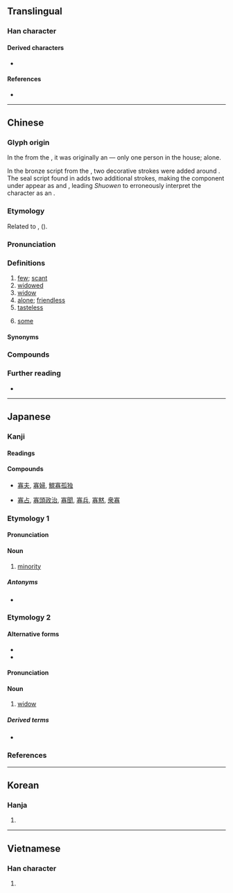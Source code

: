 {{character info/new}}
==Translingual==

===Han character===
{{Han char|rn=40|rad=宀|as=11|sn=14|four=30227|canj=JMCH|ids=⿳宀頁刀}}

====Derived characters====
* {{l|mul|[[𠏶]], [[𭄖]]}}

====References====
* {{Han ref|kx=0290.190|dkj=07286|dj=0574.260|hdz=20947.070|uh=5BE1|ud=23521|bh=B9E8|bd=47592}}

----

==Chinese==
{{zh-forms|alt=𠆣}}

===Glyph origin===
{{Han etym}}
In the {{w|bronze script}} from the {{w|Western Zhou period}}, it was originally an {{Han compound|ls=ic|nocap=1|宀|t1=house|頁|t2=head}} — only one person in the house; alone.

In the bronze script from the {{w|Warring States period}}, two decorative strokes were added around {{zh-l|*頁}}. The seal script found in ''{{w|Shuowen}}'' adds two additional strokes, making the component under {{zh-l|*宀}} appear as {{zh-l|*分}} and {{zh-l|*頁}}, leading ''Shuowen'' to erroneously interpret the character as an {{Han compound|ls=ic|nocap=1|宀|t1=house|頒|t2=to distribute}}.

===Etymology===
Related to {{och-l|鰥|widower}}, {{och-l|孤|orphan; alone}} ({{zh-ref|Schuessler, 2007}}).

===Pronunciation===
{{zh-pron
|m=guǎ
|m-s=gua3
|c=gwaa2
|c-t=ga2
|g=gua3
|h=pfs=kóa;gd=gua3
|j=gua2
|mb=guǎ
|md=guā
|mn=kóa/xm,zz,twv:kóaⁿ
|mn-t=guan2/gua2
|w=2ko,2kua
|w_note=2ko - vernacular; 2kua - literary
|x=gua3
|mc=y
|oc=y
|ma=
|cat=a,n,mn:cls
}}

===Definitions===
{{zh-hanzi}}

# [[few]]; [[scant]]
# [[widowed]]
# [[widow]]
# [[alone]]; [[friendless]]
# [[tasteless]]
#: {{zh-x|淨係 食 菜 好似 寡 咗 啲 喎{wo3}。|It's kind of '''tasteless''' to eat vegetables only.|C}}
# {{lb|zh|Hokkien}} [[some]]
#: {{zh-x|我 去 菜市仔 買 寡 青菜。|I'm going to the market to buy '''some''' vegetables.|TW}}

====Synonyms====
{{zh-dial|寡婦}}
{{zh-dial|些}}

===Compounds===
{{zh-der|恤孤念寡|寡見鮮聞|彼眾我寡|寡斷|吃寡醋|寡情|寡妻|惜孤念寡|失道寡助|以眾克寡|寡見少聞|寡鵠|單鵠寡鳧|吃寡酒|寡女|寡謀|寡言|寡鶴|寡夫|刻薄寡恩|寡婦|恬淡寡欲|寡恩|孤家寡人|寡合|兵微將寡|守活寡|寡情少義|寡將|寡欲|巴寡婦清|孤鸞寡鶴|寡母|少私寡慾|優柔寡斷|喝寡酒|寡鵠孤鸞|寡過|寡拉主兒|寡廉鮮恥|寡居|寡小君|寡宿孤辰|寡君|寡占|寡剌|寡人|寡二少雙|寡不敵眾|形孤影寡|守寡|孤鴻寡鵠|孤寡|孤兒寡婦|寡糖|寡頭政治|多端寡要|寡恩少義|以寡擊眾|多賤寡貴|多寡|寡酒|寡陋|寡聞少見|孤陋寡聞|女兒寡|孤寡不穀|寡頭|小國寡民|以寡敵眾|文君新寡|撫孤恤寡|沉厚寡言|新寡|憐孤惜寡|清靜寡欲|擔孤受寡|矜寡孤獨|活寡|眾寡不敵|沉默寡言|望門寡|沉重寡言|款啟寡聞|稱孤道寡|果寡糖|眾寡莫敵|眾寡懸殊|眾寡勢殊|眾寡|眾寡難敵|振窮恤寡|獨學寡聞|曲高和寡|柔茹寡斷|清心寡慾|淺見寡識|澹泊寡欲|敵眾我寡|抑鬱寡歡|清湯寡水|淺見寡聞|活守寡|柔懦寡斷|款學寡聞|清貧寡欲|臉黃皮寡|菲才寡學|輕諾寡信|道寡稱孤|輕言寡信|落寞寡歡|落落寡合|糧寡兵微|說寡嘴|黑寡婦|鰥寡|鬱鬱寡歡|足謀寡斷|鰥寡孤獨|闖寡門|裒多益寡|落落寡歡|罕言寡語|一寡:chi̍t-kóa}}

===Further reading===
* {{thcwd|10471}}

----

==Japanese==

===Kanji===
{{ja-kanji|grade=c|rs=宀11}}

====Readings====
{{ja-readings
|goon=け
|kanon=か
|kun=やもめ-, すく-ない
}}

====Compounds====
* {{sense|widow, alone}} [[寡夫]], [[寡婦]], [[鰥寡孤独]]
* {{sense|few, minority}} [[寡占]], [[寡頭政治]], [[寡聞]], [[寡兵]], [[寡黙]], [[衆寡]]

===Etymology 1===
{{ja-kanjitab|か|yomi=kanon}}

====Pronunciation====
{{ja-pron|やもめ|yomi=kanon|acc=1|acc_ref=DJR}}

====Noun====
{{ja-noun|か}}

# [[minority]]
#: {{ja-usex|'''寡'''を以って衆を制する|'''か''' を もって しゅう を せいする|Majority can be conquered by '''minority'''.}}

=====Antonyms=====
* {{ja-r|衆|しゅう|gloss=[[majority]]}}

===Etymology 2===
{{ja-kanjitab|やもめ|yomi=kun}}

====Alternative forms====
* {{ja-l|寡婦}}
* {{ja-l|孀}}

====Pronunciation====
{{ja-pron|やもめ|yomi=kun|acc=0|acc_ref=DJR}}

====Noun====
{{ja-noun|やもめ}}

# [[widow]]

=====Derived terms=====
* {{ja-r|男寡|おとこやもめ|gloss=[[widower]]}}

===References===
<references />

----

==Korean==

===Hanja===
{{ko-hanja|hangeul=과|rv=gwa|mr=kwa}}

# {{defn|lang=ko|sort=宀11}}

----

==Vietnamese==

===Han character===
{{vi-hantu|[[quả]], [[goá]]|rs=宀11}}

# {{defn|lang=vi}}